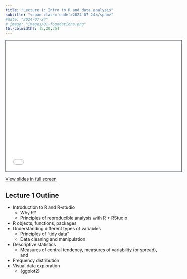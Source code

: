 ```yaml
---
title: "Lecture 1: Intro to R and data analysis"
subtitle: "<span class='code'>2024-07-24</span>"
#date: "2024-07-24"
# image: "images/01-foundations.png"
tbl-colwidths: [5,20,75]
---
```


<!-- Shortcode for embedding a Quarto RevealJS presentation inside of a website -->
<!-- see [GH issue ](https://github.com/quarto-dev/quarto-cli/discussions/7410) -->


<!-- ### Lecture slides  -->

<!-- 1/2 DIAPOSITIVA STD (16:9) --> 

<!-- ```{=html} -->
<!-- <iframe class="slide-deck" src="../lectures_slides/Lecture_01.pdf" height="420" width="747" style="border: 1px solid #2e3846;"></iframe> -->
<!-- ``` -->

<!-- 2/2 DIAPOSITIVA STD (4:3) -->
```{=html}
<iframe class="slide-deck" src="../lectures_slides/Lecture_01.pdf" height="418" width="560" style="border: 1px solid #2e3846;"></iframe>
```

<a href='../lectures_slides/Lecture_01.pdf' target="_blank">View slides in full screen</a>

## Lecture 1 Outline

+ Introduction to R and R-studio
  + Why R?
  + Principles of reproducible analysis with R + RStudio
+ R objects, functions, packages
+ Understanding different types of variables
  + Principles of “tidy data”
  + Data cleaning and manipulation
+ Descriptive statistics
  + Measures of central tendency, measures of variability (or spread), and
+ Frequency distribution
+ Visual data exploration
  + {ggplot2}
  
<!-- + Foundations of inference -->

